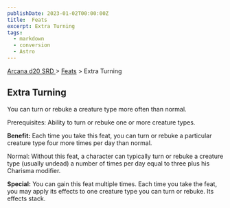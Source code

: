 ```yaml
---
publishDate: 2023-01-02T00:00:00Z
title:  Feats
excerpt: Extra Turning
tags:
  - markdown
  - conversion
  - Astro
---
```


[ Arcana d20 SRD ](/#arcanaD20) > [ Feats](arcana-d20-srd-feats-index) > Extra Turning

##  Extra Turning

You can turn or rebuke a creature type more often than normal.

Prerequisites: Ability to turn or rebuke one or more creature types.

**Benefit:** Each time you take this feat, you can turn or rebuke a particular
creature type four more times per day than normal.

Normal: Without this feat, a character can typically turn or rebuke a creature
type (usually undead) a number of times per day equal to three plus his
Charisma modifier.

**Special:** You can gain this feat multiple times. Each time you take the
feat, you may apply its effects to one creature type you can turn or rebuke.
Its effects stack.

